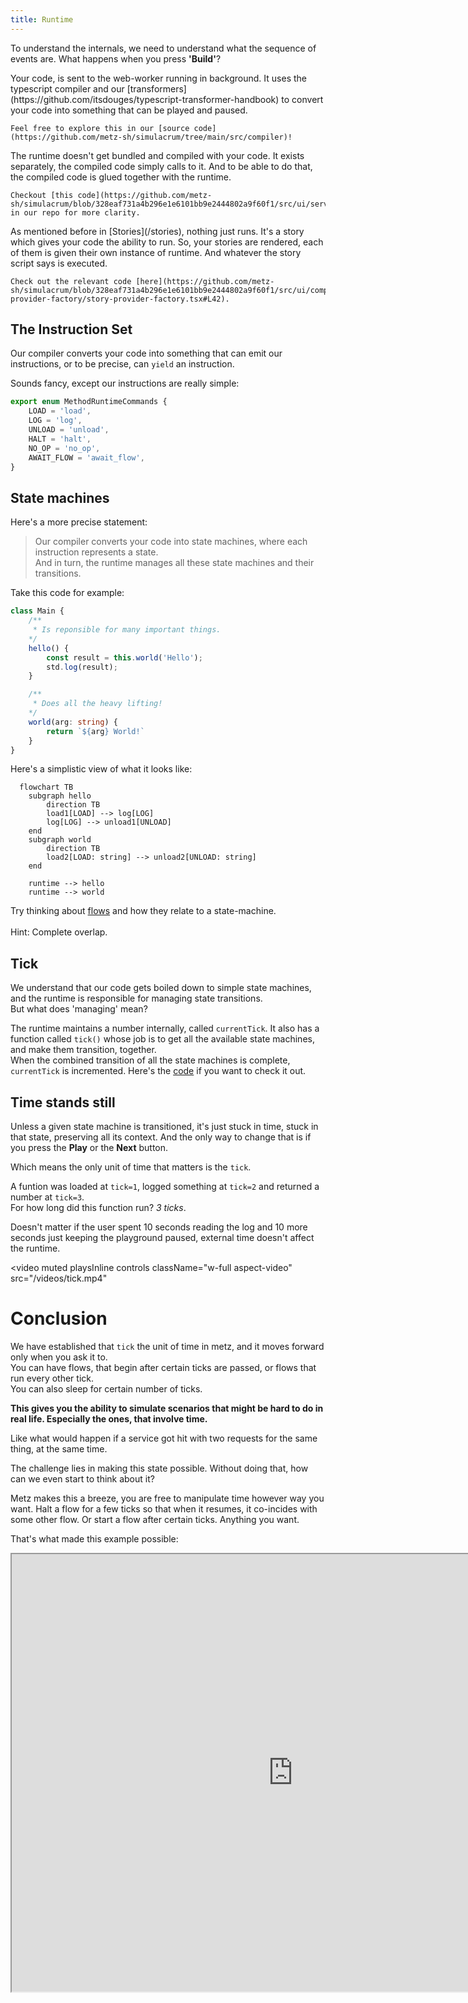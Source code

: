 ```yaml
---
title: Runtime
---
```


To understand the internals, we need to understand what the sequence of events are. What happens when
you press **'Build'**?

<Steps>
  <Step title="Compile">
    Your code, is sent to the web-worker running in background. It uses the typescript compiler
    and our [transformers](https://github.com/itsdouges/typescript-transformer-handbook) to convert your
    code into something that can be played and paused.

    Feel free to explore this in our [source code](https://github.com/metz-sh/simulacrum/tree/main/src/compiler)!
  </Step>
  <Step title="Glue">
    The runtime doesn't get bundled and compiled with your code.
    It exists separately, the compiled code simply calls to it.
    And to be able to do that, the compiled code is glued together with the runtime.

    Checkout [this code](https://github.com/metz-sh/simulacrum/blob/328eaf731a4b296e1e6101bb9e2444802a9f60f1/src/ui/services/bootloader/bootloader.service.ts#L22) in our repo for more clarity.
  </Step>
  <Step title="Run">
    As mentioned before in [Stories](/stories), nothing just runs. It's a story which gives your code
    the ability to run.
    So, your stories are rendered, each of them is given their own instance of runtime. And whatever the story script
    says is executed.

    Check out the relevant code [here](https://github.com/metz-sh/simulacrum/blob/328eaf731a4b296e1e6101bb9e2444802a9f60f1/src/ui/components/story-provider-factory/story-provider-factory.tsx#L42).
  </Step>
</Steps>

## The Instruction Set
Our compiler converts your code into something that can emit our instructions, or to be precise, can `yield` an instruction.

Sounds fancy, except our instructions are really simple:
```typescript
export enum MethodRuntimeCommands {
	LOAD = 'load',
	LOG = 'log',
	UNLOAD = 'unload',
	HALT = 'halt',
	NO_OP = 'no_op',
	AWAIT_FLOW = 'await_flow',
}
```

## State machines
Here's a more precise statement:

> Our compiler converts your code into state machines, where each instruction represents a state.
> <br/>And in turn, the runtime manages all these state machines and their transitions.

Take this code for example:
```typescript
class Main {
    /**
     * Is reponsible for many important things.
    */
    hello() {
        const result = this.world('Hello');
        std.log(result);
    }

    /**
     * Does all the heavy lifting!
    */
    world(arg: string) {
        return `${arg} World!`
    }
}
```
Here's a simplistic view of what it looks like:
```mermaid
  flowchart TB
    subgraph hello
        direction TB
        load1[LOAD] --> log[LOG]
        log[LOG] --> unload1[UNLOAD]
    end
    subgraph world
        direction TB
        load2[LOAD: string] --> unload2[UNLOAD: string]
    end

    runtime --> hello
    runtime --> world
```

<Note>Try thinking about [flows](/flows-101) and how they relate to a state-machine. <br/><br/>Hint: Complete overlap.</Note>

## Tick
We understand that our code gets boiled down to simple state machines,
and the runtime is responsible for managing state transitions.
<br/>But what does 'managing' mean?

The runtime maintains a number internally, called `currentTick`. It also has a function called `tick()` whose job is to get all the available state machines,
and make them transition, together.
<br/>When the combined transition of all the state machines is complete, `currentTick` is incremented. Here's the [code](https://github.com/metz-sh/simulacrum/blob/328eaf731a4b296e1e6101bb9e2444802a9f60f1/src/runtime/runtime.ts#L216) if you want to check it out.

## Time stands still
Unless a given state machine is transitioned, it's just stuck in time, stuck in that state, preserving all its context. And the only way to change that
is if you press the **Play** or the **Next** button.

Which means the only unit of time that matters is the `tick`.

A funtion was loaded at `tick=1`, logged something at `tick=2` and returned a number at `tick=3`.
<br/>For how long did this function run? *3 ticks*.

Doesn't matter if the user spent 10 seconds reading the log and 10 more seconds just keeping the playground paused,
external time doesn't affect the runtime.

<video
  muted
  playsInline
  controls
  className="w-full aspect-video"
  src="/videos/tick.mp4"
></video>

# Conclusion
We have established that `tick` the unit of time in metz, and it moves forward only when you ask it to.
<br/>You can have flows, that begin after certain ticks are passed, or flows that run every other tick.
<br/>You can also sleep for certain number of ticks.

**This gives you the ability to simulate scenarios that might be hard to do in real life. Especially the ones,
that involve time.**

Like what would happen if a service got hit with two requests for the same thing, at the same time.

The challenge lies in making this state possible. Without doing that, how can we even start to think about it?

Metz makes this a breeze, you are free to manipulate time however way you want. Halt a flow for a few ticks so that when
it resumes, it co-incides with some other flow. Or start a flow after certain ticks. Anything you want.

That's what made this example possible:
<Frame>
    <iframe width="900px" height="700px" src="https://app.metz.sh/play/0286b754d9e4408ba172e344eeac47b9" />
</Frame>
<Card horizontal title="Click here to open in a tab" icon="link" href="https://app.metz.sh/play/0286b754d9e4408ba172e344eeac47b9">
  Things might be squished here!
</Card>

<br/>
After this much lore dumping, it's natural to question, what was it all about? So before we go further, take a break, watch some [KRAZAM](https://youtu.be/DYvhC_RdIwQ?si=BA_jKSn4CukVP-YH), this doc will still be here.

And when you are back, we will re-visit flows in [Flows-102](/flows-102)!
